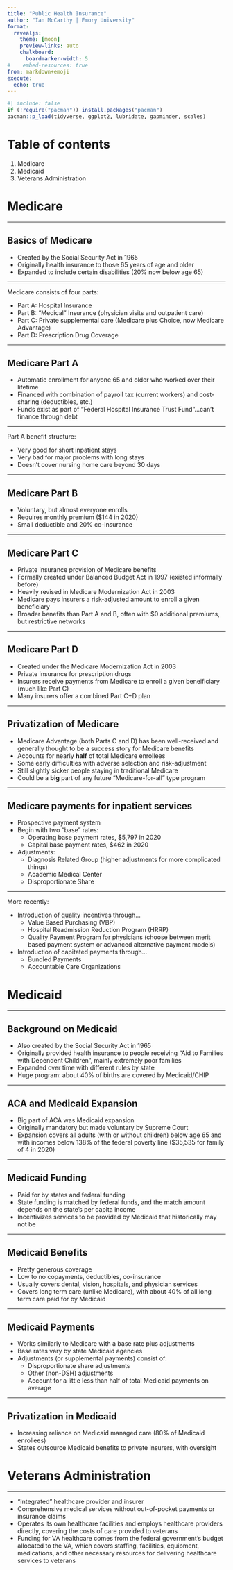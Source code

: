```yaml
---
title: "Public Health Insurance"
author: "Ian McCarthy | Emory University"
format: 
  revealjs:
    theme: [moon]
    preview-links: auto
    chalkboard:
      boardmarker-width: 5
#    embed-resources: true
from: markdown+emoji
execute: 
  echo: true
---
```


```r
#| include: false
if (!require("pacman")) install.packages("pacman")
pacman::p_load(tidyverse, ggplot2, lubridate, gapminder, scales)
```

# Table of contents

1. Medicare
2. Medicaid
3. Veterans Administration


# Medicare

---

## Basics of Medicare

- Created by the Social Security Act in 1965
- Originally health insurance to those 65 years of age and older
- Expanded to include certain disabilities (20% now below age 65)

---

Medicare consists of four parts:

  - Part A: Hospital Insurance
  - Part B: "Medical" Insurance (physician visits and outpatient care)
  - Part C: Private supplemental care (Medicare plus Choice, now Medicare Advantage)
  - Part D: Prescription Drug Coverage

---

## Medicare Part A

- Automatic enrollment for anyone 65 and older who worked over their lifetime
- Financed with combination of payroll tax (current workers) and cost-sharing (deductibles, etc.)
- Funds exist as part of "Federal Hospital Insurance Trust Fund"...can't finance through debt

---

Part A benefit structure:

  - Very good for short inpatient stays
  - Very bad for major problems with long stays
  - Doesn't cover nursing home care beyond 30 days

---

## Medicare Part B

- Voluntary, but almost everyone enrolls
- Requires monthly premium ($144 in 2020)
- Small deductible and 20% co-insurance


---

## Medicare Part C

- Private insurance provision of Medicare benefits
- Formally created under Balanced Budget Act in 1997 (existed informally before)
- Heavily revised in Medicare Modernization Act in 2003
- Medicare pays insurers a risk-adjusted amount to enroll a given beneficiary
- Broader benefits than Part A and B, often with $0 additional premiums, but restrictive networks

---

## Medicare Part D

- Created under the Medicare Modernization Act in 2003
- Private insurance for prescription drugs
- Insurers receive payments from Medicare to enroll a given beneificiary (much like Part C)
- Many insurers offer a combined Part C+D plan

---

## Privatization of Medicare

- Medicare Advantage (both Parts C and D) has been well-received and generally thought to be a success story for Medicare benefits
- Accounts for nearly **half** of total Medicare enrollees
- Some early difficulties with adverse selection and risk-adjustment
- Still slightly sicker people staying in traditional Medicare
- Could be a **big** part of any future "Medicare-for-all" type program

---

## Medicare payments for inpatient services

- Prospective payment system
- Begin with two "base" rates:
  - Operating base payment rates, \$5,797 in 2020
  - Capital base payment rates, \$462 in 2020
- Adjustments:
  - Diagnosis Related Group (higher adjustments for more complicated things)
  - Academic Medical Center
  - Disproportionate Share

---

More recently:

- Introduction of quality incentives through...
  - Value Based Purchasing (VBP)
  - Hospital Readmission Reduction Program (HRRP)
  - Quality Payment Program for physicians (choose between merit based payment system or advanced alternative payment models)
- Introduction of capitated payments through...
  - Bundled Payments
  - Accountable Care Organizations

# Medicaid

---

## Background on Medicaid

- Also created by the Social Security Act in 1965
- Originally provided health insurance to people receiving "Aid to Families with Dependent Children", mainly extremely poor families
- Expanded over time with different rules by state
- Huge program: about 40% of births are covered by Medicaid/CHIP

---

## ACA and Medicaid Expansion

- Big part of ACA was Medicaid expansion
- Originally mandatory but made voluntary by Supreme Court
- Expansion covers all adults (with or without children) below age 65 and with incomes below 138% of the federal poverty line ($35,535 for family of 4 in 2020)
  
---

## Medicaid Funding

- Paid for by states and federal funding
- State funding is matched by federal funds, and the match amount depends on the state's per capita income
- Incentivizes services to be provided by Medicaid that historically may not be

---

## Medicaid Benefits

- Pretty generous coverage
- Low to no copayments, deductibles, co-insurance
- Usually covers dental, vision, hospitals, and physician services
- Covers long term care (unlike Medicare), with about 40% of all long term care paid for by Medicaid

---

## Medicaid Payments

- Works similarly to Medicare with a base rate plus adjustments
- Base rates vary by state Medicaid agencies
- Adjustments (or supplemental payments) consist of:
  - Disproportionate share adjustments 
  - Other (non-DSH) adjustments
  - Account for a little less than half of total Medicaid payments on average

---

## Privatization in Medicaid

- Increasing reliance on Medicaid managed care (80% of Medicaid enrollees)
- States outsource Medicaid benefits to private insurers, with oversight

# Veterans Administration

---

- "Integrated" healthcare provider and insurer
- Comprehensive medical services without out-of-pocket payments or insurance claims
- Operates its own healthcare facilities and employs healthcare providers directly, covering the costs of care provided to veterans
- Funding for VA healthcare comes from the federal government's budget allocated to the VA, which covers staffing, facilities, equipment, medications, and other necessary resources for delivering healthcare services to veterans
